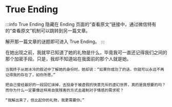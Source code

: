 # True Ending

:::info
True Ending 隐藏在 Ending 页面的“查看原文”链接中，通过微信特有的“查看原文”机制可以跳转到另一篇文章。

解开那一篇文章的谜题即可进入 True Ending。
:::

<div className="text-red-700">
    在她出现之前，我就早已知道了她的礼物是什么，毕竟我可一直还记得我们之间的那个加密手段。只是，我却不知道站在我面前的那个人就是她。

    当我终于从她冰冷的叙述中了解她的身份时，她却说：“如果你成功了的话，你就可以永远不再记得我的存在了，如你所愿。”

    把自己曾经最好的一段回忆抹掉，去投身于被虚假的快意充斥的虚幻世界，真的是我想要的吗？而你为什么一定要像这样用自我残害的方式去遏制对于情感的需求呢？

    “我解出来了，但比起你的礼物，我更需要你。”

</div>
